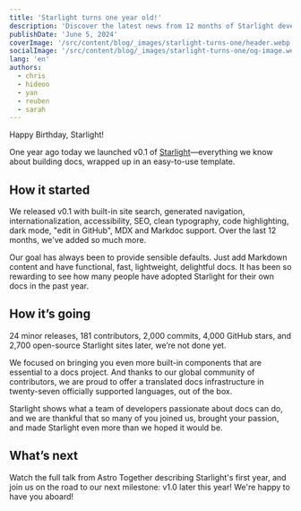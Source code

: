 ```yaml
---
title: 'Starlight turns one year old!'
description: 'Discover the latest news from 12 months of Starlight development'
publishDate: 'June 5, 2024'
coverImage: '/src/content/blog/_images/starlight-turns-one/header.webp'
socialImage: '/src/content/blog/_images/starlight-turns-one/og-image.webp'
lang: 'en'
authors:
  - chris
  - hideoo
  - yan
  - reuben
  - sarah
---
```


Happy Birthday, Starlight!

One year ago today we launched v0.1 of [Starlight](https://starlight.astro.build/)—everything we know about building docs, wrapped up in an easy-to-use template.

## How it started

We released v0.1 with built-in site search, generated navigation, internationalization, accessibility, SEO, clean typography, code highlighting, dark mode, "edit in GitHub", MDX and Markdoc support. Over the last 12 months, we've added so much more.

Our goal has always been to provide sensible defaults. Just add Markdown content and have functional, fast, lightweight, delightful docs. It has been so rewarding to see how many people have adopted Starlight for their own docs in the past year.

## How it’s going

24 minor releases, 181 contributors, 2,000 commits, 4,000 GitHub stars, and 2,700 open-source Starlight sites later, we’re not done yet.

We focused on bringing you even more built-in components that are essential to a docs project. And thanks to our global community of contributors, we are proud to offer a translated docs infrastructure in twenty-seven officially supported languages, out of the box.

Starlight shows what a team of developers passionate about docs can do, and we are thankful that so many of you joined us, brought your passion, and made Starlight even more than we hoped it would be.

## What’s next

Watch the full talk from Astro Together describing Starlight's first year, and join us on the road to our next milestone: v1.0 later this year! We're happy to have you aboard!
